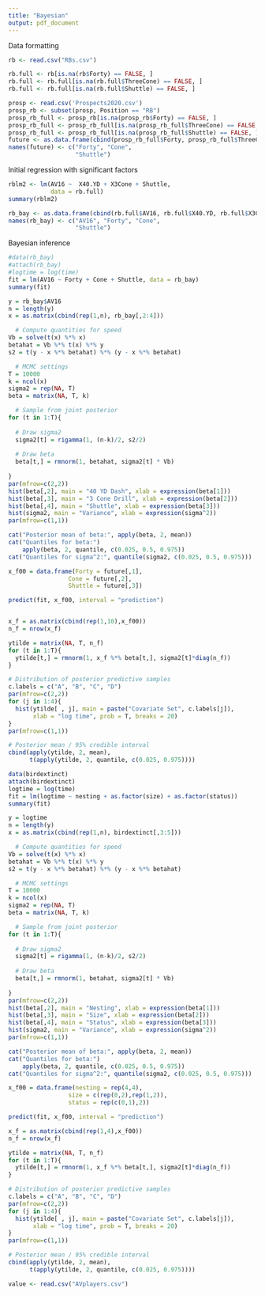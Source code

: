 ```yaml
---
title: "Bayesian"
output: pdf_document
---
```


Data formatting 
```r
rb <- read.csv("RBs.csv")

rb.full <- rb[is.na(rb$Forty) == FALSE, ]
rb.full <- rb.full[is.na(rb.full$ThreeCone) == FALSE, ]
rb.full <- rb.full[is.na(rb.full$Shuttle) == FALSE, ]

prosp <- read.csv('Prospects2020.csv')
prosp_rb <- subset(prosp, Position == "RB")
prosp_rb_full <- prosp_rb[is.na(prosp_rb$Forty) == FALSE, ]
prosp_rb_full <- prosp_rb_full[is.na(prosp_rb_full$ThreeCone) == FALSE, ]
prosp_rb_full <- prosp_rb_full[is.na(prosp_rb_full$Shuttle) == FALSE, ]
future <- as.data.frame(cbind(prosp_rb_full$Forty, prosp_rb_full$ThreeCone, prosp_rb_full$Shuttle))
names(future) <- c("Forty", "Cone", 
                   "Shuttle")
```

Initial regression with significant factors 
```r
rblm2 <- lm(AV16 ~  X40.YD + X3Cone + Shuttle, 
            data = rb.full)
summary(rblm2)

rb_bay <- as.data.frame(cbind(rb.full$AV16, rb.full$X40.YD, rb.full$X3Cone, rb.full$Shuttle))
names(rb_bay) <- c("AV16", "Forty", "Cone", 
                   "Shuttle")
```


Bayesian inference 
```r
#data(rb_bay)
#attach(rb_bay)
#logtime = log(time)
fit = lm(AV16 ~ Forty + Cone + Shuttle, data = rb_bay)
summary(fit)

y = rb_bay$AV16
n = length(y)
x = as.matrix(cbind(rep(1,n), rb_bay[,2:4]))

  # Compute quantities for speed
Vb = solve(t(x) %*% x) 
betahat = Vb %*% t(x) %*% y
s2 = t(y - x %*% betahat) %*% (y - x %*% betahat)

  # MCMC settings
T = 10000
k = ncol(x)
sigma2 = rep(NA, T)
beta = matrix(NA, T, k)

  # Sample from joint posterior
for (t in 1:T){
  
  # Draw sigma2
  sigma2[t] = rigamma(1, (n-k)/2, s2/2)
  
  # Draw beta
  beta[t,] = rmnorm(1, betahat, sigma2[t] * Vb)
  
}
par(mfrow=c(2,2))
hist(beta[,2], main = "40 YD Dash", xlab = expression(beta[1]))
hist(beta[,3], main = "3 Cone Drill", xlab = expression(beta[2]))
hist(beta[,4], main = "Shuttle", xlab = expression(beta[3]))
hist(sigma2, main = "Variance", xlab = expression(sigma^2))
par(mfrow=c(1,1))

cat("Posterior mean of beta:", apply(beta, 2, mean))
cat("Quantiles for beta:") 
    apply(beta, 2, quantile, c(0.025, 0.5, 0.975))
cat("Quantiles for sigma^2:", quantile(sigma2, c(0.025, 0.5, 0.975)))

x_f00 = data.frame(Forty = future[,1],
                 Cone = future[,2],
                 Shuttle = future[,3])

predict(fit, x_f00, interval = "prediction")


x_f = as.matrix(cbind(rep(1,10),x_f00))
n_f = nrow(x_f)

ytilde = matrix(NA, T, n_f)
for (t in 1:T){
  ytilde[t,] = rmnorm(1, x_f %*% beta[t,], sigma2[t]*diag(n_f))
}

# Distribution of posterior predictive samples
c.labels = c("A", "B", "C", "D")
par(mfrow=c(2,2))
for (j in 1:4){
  hist(ytilde[ , j], main = paste("Covariate Set", c.labels[j]),
       xlab = "log time", prob = T, breaks = 20)
}
par(mfrow=c(1,1))

# Posterior mean / 95% credible interval 
cbind(apply(ytilde, 2, mean),
      t(apply(ytilde, 2, quantile, c(0.025, 0.975))))
```

```r
data(birdextinct)
attach(birdextinct)
logtime = log(time)
fit = lm(logtime ~ nesting + as.factor(size) + as.factor(status))
summary(fit)

y = logtime
n = length(y)
x = as.matrix(cbind(rep(1,n), birdextinct[,3:5]))

  # Compute quantities for speed
Vb = solve(t(x) %*% x) 
betahat = Vb %*% t(x) %*% y
s2 = t(y - x %*% betahat) %*% (y - x %*% betahat)

  # MCMC settings
T = 10000
k = ncol(x)
sigma2 = rep(NA, T)
beta = matrix(NA, T, k)

  # Sample from joint posterior
for (t in 1:T){
  
  # Draw sigma2
  sigma2[t] = rigamma(1, (n-k)/2, s2/2)
  
  # Draw beta
  beta[t,] = rmnorm(1, betahat, sigma2[t] * Vb)
  
}
par(mfrow=c(2,2))
hist(beta[,2], main = "Nesting", xlab = expression(beta[1]))
hist(beta[,3], main = "Size", xlab = expression(beta[2]))
hist(beta[,4], main = "Status", xlab = expression(beta[3]))
hist(sigma2, main = "Variance", xlab = expression(sigma^2))
par(mfrow=c(1,1))

cat("Posterior mean of beta:", apply(beta, 2, mean))
cat("Quantiles for beta:") 
    apply(beta, 2, quantile, c(0.025, 0.5, 0.975))
cat("Quantiles for sigma^2:", quantile(sigma2, c(0.025, 0.5, 0.975)))

x_f00 = data.frame(nesting = rep(4,4),
                 size = c(rep(0,2),rep(1,2)),
                 status = rep(c(0,1),2))

predict(fit, x_f00, interval = "prediction")

x_f = as.matrix(cbind(rep(1,4),x_f00))
n_f = nrow(x_f)

ytilde = matrix(NA, T, n_f)
for (t in 1:T){
  ytilde[t,] = rmnorm(1, x_f %*% beta[t,], sigma2[t]*diag(n_f))
}

# Distribution of posterior predictive samples
c.labels = c("A", "B", "C", "D")
par(mfrow=c(2,2))
for (j in 1:4){
  hist(ytilde[ , j], main = paste("Covariate Set", c.labels[j]),
       xlab = "log time", prob = T, breaks = 20)
}
par(mfrow=c(1,1))

# Posterior mean / 95% credible interval 
cbind(apply(ytilde, 2, mean),
      t(apply(ytilde, 2, quantile, c(0.025, 0.975))))
```


```r
value <- read.csv("AVplayers.csv") 
```
